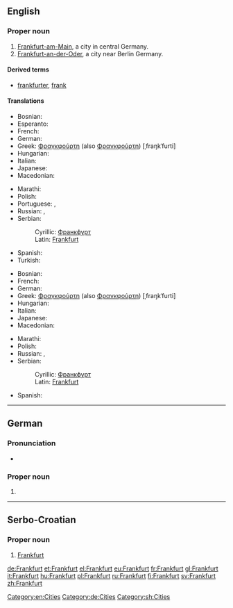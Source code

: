 {{also|frankfurt}}
==English==
{{wikipedia}}

===Proper noun===
{{en-proper noun}}

# [[Frankfurt-am-Main]], a city in central Germany.
# [[Frankfurt-an-der-Oder]], a city near Berlin Germany.

====Derived terms====
* [[frankfurter]], [[frank]]

====Translations====
{{trans-top|Frankfurt-am-Main}}
* Bosnian: {{t-|bs|Frankfurt|m}}
* Esperanto: {{t-|eo|Frankfurto|xs=Esperanto}}
* French: {{t+|fr|Francfort}}
* German: {{t+|de|Frankfurt}}
* Greek: [[Φραγκφούρτη]] (also [[Φρανκφούρτη]]) [ˌfraŋkˈfurti] {{f}}
* Hungarian: {{t+|hu|Frankfurt}}
* Italian: {{t+|it|Francoforte|f}}
* Japanese: {{t-|ja|フランクフルト|tr=Furankufuruto}}
* Macedonian: {{t-|mk|Франкфурт|m|tr=Fránkfurt}}
{{trans-mid}}
* Marathi: {{t-|mr|फ्रांक्फुर्ट|n|tr=fraṃkafurṭa|sc=Deva}}
* Polish: {{t+|pl|Frankfurt|m}}
* Portuguese: {{t-|pt|Francoforte}}, {{t-|pt|Frankfurt}}
* Russian: {{t-|ru|Франкфурт|m|tr=Fránkfurt}}, {{t-|ru|Франкфурт-на-Майне|m|tr=Fránkfurt-na-Májne|sc=Cyrl}}
* Serbian:
*: Cyrillic: [[Франкфурт#Serbian|Франкфурт]] {{m}}
*: Latin: [[Frankfurt#Serbian|Frankfurt]] {{m}}
* Spanish: {{t-|es|Francfort|m}}
* Turkish: {{t-|tr|Frankfurt}}
{{trans-bottom}}

{{trans-top|Frankfurt-an-der-Oder}}
* Bosnian: {{t-|bs|Frankfurt|m}}
* French: {{t+|fr|Francfort}}
* German: {{t+|de|Frankfurt}}
* Greek: [[Φραγκφούρτη]] (also [[Φρανκφούρτη]]) [ˌfraŋkˈfurti] {{f}}
* Hungarian: {{t+|hu|Frankfurt}}
* Italian: {{t+|it|Francoforte|f}}
* Japanese: {{t-|ja|フランクフルト|tr=Furankufuruto}}
* Macedonian: {{t-|mk|Франкфурт|m|tr=Fránkfurt}}
{{trans-mid}}
* Marathi: {{t-|mr|फ्रांक्फुर्ट|n|tr=fraṃkafurṭa|sc=Deva}}
* Polish: {{t+|pl|Frankfurt|m}}
* Russian: {{t-|ru|Франкфурт|m|tr=Fránkfurt}}, {{t-|ru|Франкфурт-на-Одере|m|tr=Fránkfurt-na-Ódere|sc=Cyrl}}
* Serbian:
*: Cyrillic: [[Франкфурт#Serbian|Франкфурт]] {{m}}
*: Latin: [[Frankfurt#Serbian|Frankfurt]] {{m}}
* Spanish: {{t-|es|Francfort|m}}
{{trans-bottom}}

[[Category:en:Cities]]

----

==German==

===Pronunciation===
* {{audio|De-Frankfurt.OGG|audio}}

===Proper noun===
{{de-proper noun}}

# {{l|en|Frankfurt}}

[[Category:de:Cities]]

----

==Serbo-Croatian==

===Proper noun===
{{sh-proper noun|g=m|r|Франкфурт}}

# [[#English|Frankfurt]]

[[Category:sh:Cities]]

[[de:Frankfurt]]
[[et:Frankfurt]]
[[el:Frankfurt]]
[[eu:Frankfurt]]
[[fr:Frankfurt]]
[[gl:Frankfurt]]
[[it:Frankfurt]]
[[hu:Frankfurt]]
[[pl:Frankfurt]]
[[ru:Frankfurt]]
[[fi:Frankfurt]]
[[sv:Frankfurt]]
[[zh:Frankfurt]]